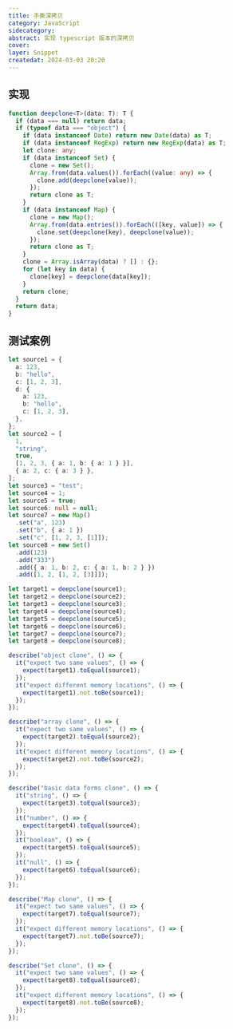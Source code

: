 ```yaml
---
title: 手撕深拷贝
category: JavaScript
sidecategory:
abstract: 实现 typescript 版本的深拷贝
cover:
layer: Snippet
createdat: 2024-03-03 20:20
---
```


## 实现

```ts
function deepclone<T>(data: T): T {
  if (data === null) return data;
  if (typeof data === "object") {
    if (data instanceof Date) return new Date(data) as T;
    if (data instanceof RegExp) return new RegExp(data) as T;
    let clone: any;
    if (data instanceof Set) {
      clone = new Set();
      Array.from(data.values()).forEach((value: any) => {
        clone.add(deepclone(value));
      });
      return clone as T;
    }
    if (data instanceof Map) {
      clone = new Map();
      Array.from(data.entries()).forEach(([key, value]) => {
        clone.set(deepclone(key), deepclone(value));
      });
      return clone as T;
    }
    clone = Array.isArray(data) ? [] : {};
    for (let key in data) {
      clone[key] = deepclone(data[key]);
    }
    return clone;
  }
  return data;
}
```

## 测试案例

```ts
let source1 = {
  a: 123,
  b: "hello",
  c: [1, 2, 3],
  d: {
    a: 123,
    b: "hello",
    c: [1, 2, 3],
  },
};
let source2 = [
  1,
  "string",
  true,
  [1, 2, 3, { a: 1, b: { a: 1 } }],
  { a: 2, c: { a: 3 } },
];
let source3 = "test";
let source4 = 1;
let source5 = true;
let source6: null = null;
let source7 = new Map()
  .set("a", 123)
  .set("b", { a: 1 })
  .set("c", [1, 2, 3, [1]]);
let source8 = new Set()
  .add(123)
  .add("333")
  .add({ a: 1, b: 2, c: { a: 1, b: 2 } })
  .add([1, 2, [1, 2, [3]]]);

let target1 = deepclone(source1);
let target2 = deepclone(source2);
let target3 = deepclone(source3);
let target4 = deepclone(source4);
let target5 = deepclone(source5);
let target6 = deepclone(source6);
let target7 = deepclone(source7);
let target8 = deepclone(source8);

describe("object clone", () => {
  it("expect two same values", () => {
    expect(target1).toEqual(source1);
  });
  it("expect different memory locations", () => {
    expect(target1).not.toBe(source1);
  });
});

describe("array clone", () => {
  it("expect two same values", () => {
    expect(target2).toEqual(source2);
  });
  it("expect different memory locations", () => {
    expect(target2).not.toBe(source2);
  });
});

describe("basic data forms clone", () => {
  it("string", () => {
    expect(target3).toEqual(source3);
  });
  it("number", () => {
    expect(target4).toEqual(source4);
  });
  it("boolean", () => {
    expect(target5).toEqual(source5);
  });
  it("null", () => {
    expect(target6).toEqual(source6);
  });
});

describe("Map clone", () => {
  it("expect two same values", () => {
    expect(target7).toEqual(source7);
  });
  it("expect different memory locations", () => {
    expect(target7).not.toBe(source7);
  });
});

describe("Set clone", () => {
  it("expect two same values", () => {
    expect(target8).toEqual(source8);
  });
  it("expect different memory locations", () => {
    expect(target8).not.toBe(source8);
  });
});
```

